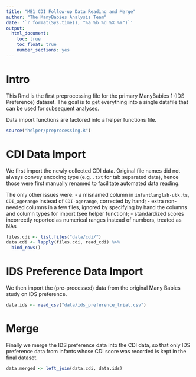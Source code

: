 ```yaml
---
title: "MB1 CDI Follow-up Data Reading and Merge"
author: "The ManyBabies Analysis Team"
date: '`r format(Sys.time(), "%a %b %d %X %Y")`'
output: 
  html_document:
    toc: true
    toc_float: true
    number_sections: yes
---
```


# Intro

This Rmd is the first preprocessing file for the primary ManyBabies 1 (IDS Preference) dataset. The goal is to get everything into a single datafile that can be used for subsequent analyses.

Data import functions are factored into a helper functions file.

```r
source("helper/preprocessing.R")
```

# CDI Data Import

We first import the newly collected CDI data. Original file names did not always convey encoding type (e.g. `.txt` for tab separated data), hence those were first manually renamed to facilitate automated data reading.

The only other issues were:
- a misnamed column in `infantlanglab-utk.ts`, `CDI_agerange` instead of `CDI-agerange`, corrected by hand;
- extra non-needed columns in a few files, ignored by specifying by hand the columns and column types for import (see helper function);
- standardized scores incorrectly reported as numerical ranges instead of numbers, treated as NAs

```r
files.cdi <- list.files("data/cdi/")
data.cdi <- lapply(files.cdi, read_cdi) %>%
  bind_rows()
```

# IDS Preference Data Import

We then import the (pre-processed) data from the original Many Babies study on IDS preference.

```r
data.ids <- read_csv("data/ids_preference_trial.csv")
```

# Merge

Finally we merge the IDS preference data into the CDI data, so that only IDS preference data from infants whose CDI score was recorded is kept in the final dataset.

```r
data.merged <- left_join(data.cdi, data.ids)
```
